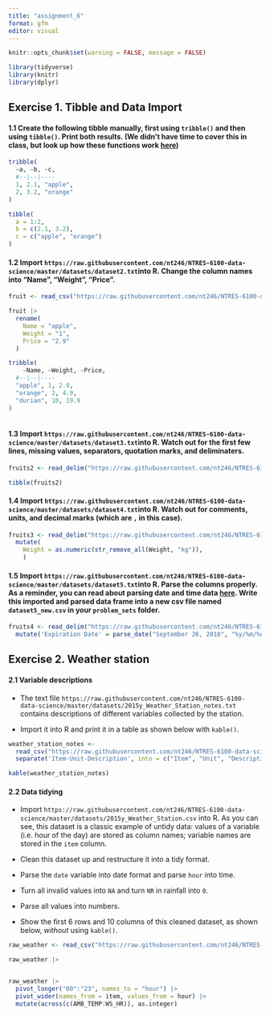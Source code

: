 ```yaml
---
title: "assignment_6"
format: gfm
editor: visual
---
```


```r
knitr::opts_chunk$set(warning = FALSE, message = FALSE)
```

```r
library(tidyverse)
library(knitr)
library(dplyr)
```

## Exercise 1. Tibble and Data Import

#### 1.1 Create the following tibble manually, first using `tribble()` and then using `tibble()`. Print both results. (We didn’t have time to cover this in class, but look up how these functions work [here](https://r4ds.had.co.nz/tibbles.html#creating-tibbles))

```r
tribble(
  ~a, ~b, ~c,
  #--|--|----
  1, 2.1, "apple",
  2, 3.2, "orange"
)
```

```r
tibble(
  a = 1:2,
  b = c(2.1, 3.2),
  c = c("apple", "orange")
) 
```

#### 1.2 Import `https://raw.githubusercontent.com/nt246/NTRES-6100-data-science/master/datasets/dataset2.txt`into R. Change the column names into “Name”, “Weight”, “Price”.

```r
fruit <- read_csv("https://raw.githubusercontent.com/nt246/NTRES-6100-data-science/master/datasets/dataset2.txt")
```

```r
fruit |> 
  rename(
    Name = "apple",
    Weight = "1",
    Price = "2.9"
  )

tribble(
    ~Name, ~Weight, ~Price,
  #--|--|----
  "apple", 1, 2.9,
  "orange", 2, 4.9,
  "durian", 10, 19.9
)
  
```

#### 1.3 Import `https://raw.githubusercontent.com/nt246/NTRES-6100-data-science/master/datasets/dataset3.txt`into R. Watch out for the first few lines, missing values, separators, quotation marks, and deliminaters.

```r
fruits2 <- read_delim("https://raw.githubusercontent.com/nt246/NTRES-6100-data-science/master/datasets/dataset3.txt",skip=2, delim=";", quote ="/", na = c("?", "Not Available", "NA"))

tibble(fruits2)
```

#### 1.4 Import `https://raw.githubusercontent.com/nt246/NTRES-6100-data-science/master/datasets/dataset4.txt`into R. Watch out for comments, units, and decimal marks (which are `,` in this case).

```r
fruits3 <- read_delim("https://raw.githubusercontent.com/nt246/NTRES-6100-data-science/master/datasets/dataset4.txt") |>  
  mutate(
    Weight = as.numeric(str_remove_all(Weight, "kg")),
    )
```

#### 1.5 Import `https://raw.githubusercontent.com/nt246/NTRES-6100-data-science/master/datasets/dataset5.txt`into R. Parse the columns properly. As a reminder, you can read about parsing date and time data [here](https://r4ds.had.co.nz/data-import.html#readr-datetimes). Write this imported and parsed data frame into a new csv file named `dataset5_new.csv` in your `problem_sets` folder.

```r
fruits4 <- read_delim("https://raw.githubusercontent.com/nt246/NTRES-6100-data-science/master/datasets/dataset5.txt") |> 
  mutate('Expiration Date' = parse_date("September 26, 2018", "%y/%m/%d"))
```

## Exercise 2. Weather station

#### 2.1 Variable descriptions

-   The text file `https://raw.githubusercontent.com/nt246/NTRES-6100-data-science/master/datasets/2015y_Weather_Station_notes.txt` contains descriptions of different variables collected by the station.

-   Import it into R and print it in a table as shown below with `kable()`.

```r
weather_station_notes <-
  read_csv("https://raw.githubusercontent.com/nt246/NTRES-6100-data-science/master/datasets/2015y_Weather_Station_notes.txt") |> 
  separate('Item-Unit-Description', into = c("Item", "Unit", "Description"), sep = "-")

kable(weather_station_notes)
```

#### 2.2 Data tidying

-   Import `https://raw.githubusercontent.com/nt246/NTRES-6100-data-science/master/datasets/2015y_Weather_Station.csv` into R. As you can see, this dataset is a classic example of untidy data: values of a variable (i.e. hour of the day) are stored as column names; variable names are stored in the `item` column.

-   Clean this dataset up and restructure it into a tidy format.

-   Parse the `date` variable into date format and parse `hour` into time.

-   Turn all invalid values into `NA` and turn `NR` in rainfall into `0`.

-   Parse all values into numbers.

-   Show the first 6 rows and 10 columns of this cleaned dataset, as shown below, *without* using `kable()`.

```r
raw_weather <- read_csv("https://raw.githubusercontent.com/nt246/NTRES-6100-data-science/master/datasets/2015y_Weather_Station.csv", col_types = cols(.default = "c"))

raw_weather |> 


raw_weather |> 
  pivot_longer("00":"23", names_to = "hour") |> 
  pivot_wider(names_from = item, values_from = hour) |> 
  mutate(across(c(AMB_TEMP:WS_HR)), as.integer)


```
